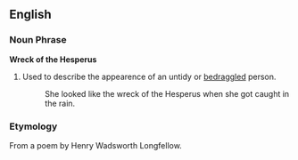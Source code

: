 ==English==
===Noun Phrase===
'''Wreck of the Hesperus'''
# Used to describe the appearence of an untidy or [[bedraggled]] person.
#: She looked like the wreck of the Hesperus when she got caught in the rain.
===Etymology===
From a poem by Henry Wadsworth Longfellow.